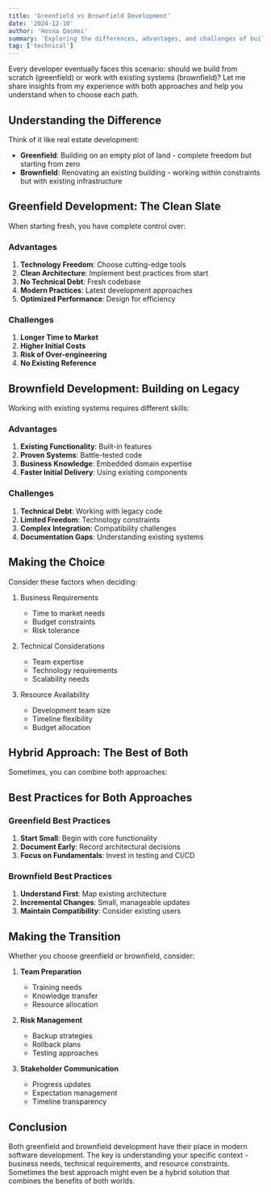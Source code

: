 ```yaml
---
title: 'Greenfield vs Brownfield Development'
date: '2024-12-10'
author: 'Hosna Qasmei'
summary: 'Exploring the differences, advantages, and challenges of building from scratch versus working with legacy systems.'
tag: ['technical']
---
```


Every developer eventually faces this scenario: should we build from scratch (greenfield) or work with existing systems (brownfield)? Let me share insights from my experience with both approaches and help you understand when to choose each path.

## Understanding the Difference

Think of it like real estate development:
- **Greenfield**: Building on an empty plot of land - complete freedom but starting from zero
- **Brownfield**: Renovating an existing building - working within constraints but with existing infrastructure

## Greenfield Development: The Clean Slate

When starting fresh, you have complete control over:

### Advantages
1. **Technology Freedom**: Choose cutting-edge tools
2. **Clean Architecture**: Implement best practices from start
3. **No Technical Debt**: Fresh codebase
4. **Modern Practices**: Latest development approaches
5. **Optimized Performance**: Design for efficiency

### Challenges
1. **Longer Time to Market**
2. **Higher Initial Costs**
3. **Risk of Over-engineering**
4. **No Existing Reference**

## Brownfield Development: Building on Legacy

Working with existing systems requires different skills:

### Advantages
1. **Existing Functionality**: Built-in features
2. **Proven Systems**: Battle-tested code
3. **Business Knowledge**: Embedded domain expertise
4. **Faster Initial Delivery**: Using existing components

### Challenges
1. **Technical Debt**: Working with legacy code
2. **Limited Freedom**: Technology constraints
3. **Complex Integration**: Compatibility challenges
4. **Documentation Gaps**: Understanding existing systems

## Making the Choice

Consider these factors when deciding:
 
1. Business Requirements
   - Time to market needs
   - Budget constraints
   - Risk tolerance
   
2. Technical Considerations
   - Team expertise
   - Technology requirements
   - Scalability needs
   
3. Resource Availability
   - Development team size
   - Timeline flexibility
   - Budget allocation

## Hybrid Approach: The Best of Both

Sometimes, you can combine both approaches:

## Best Practices for Both Approaches

### Greenfield Best Practices
1. **Start Small**: Begin with core functionality
2. **Document Early**: Record architectural decisions
3. **Focus on Fundamentals**: Invest in testing and CI/CD

### Brownfield Best Practices
1. **Understand First**: Map existing architecture
2. **Incremental Changes**: Small, manageable updates
3. **Maintain Compatibility**: Consider existing users

## Making the Transition

Whether you choose greenfield or brownfield, consider:

1. **Team Preparation**
   - Training needs
   - Knowledge transfer
   - Resource allocation

2. **Risk Management**
   - Backup strategies
   - Rollback plans
   - Testing approaches

3. **Stakeholder Communication**
   - Progress updates
   - Expectation management
   - Timeline transparency

## Conclusion

Both greenfield and brownfield development have their place in modern software development. The key is understanding your specific context - business needs, technical requirements, and resource constraints. Sometimes the best approach might even be a hybrid solution that combines the benefits of both worlds.
